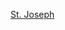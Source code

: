 {{US county navigation box
| template_name = 聖約瑟夫縣 (印地安納州)
| collapse_state = 
| listclass = hlist
| county = 聖約瑟夫縣
| state = 印地安納州

| map_image = Map of Indiana highlighting Saint Joseph County.svg
| map_caption = 
| map_size = 100x100

| seat = 南本德

| title1 = [[都市]]
| body1 = 
* [[米沙沃卡 (印地安納州)|米沙沃卡]]
* [[南本德 (印第安纳州)|南本德]]

| title2 = [[鎮|市鎮]]
| body2  = 
* [[印地安村 (印地安納州)|印地安村]]
* [[萊克維爾 (印地安納州)|萊克維爾]]
* [[新卡萊爾 (印地安納州)|新卡萊爾]]
* [[北利柏提 (印地安納州)|北利柏提]]
* [[奧西歐拉 (印地安納州)|奧西歐拉]]
* [[羅斯蘭 (印地安納州)|羅斯蘭]]
* [[沃克頓 (印地安納州)|沃克頓]]

| title3 = [[行政鎮區]]
| body3  =
* [[森特鎮區 (印地安納州聖約瑟夫縣)|森特]]
* [[克萊鎮區 (印地安納州聖約瑟夫縣)|克萊]]
* [[日爾曼鎮區 (印地安納州聖約瑟夫縣)|日爾曼]]
* [[格林鎮區 (印地安納州聖約瑟夫縣)|格林]]
* [[哈里斯鎮區 (印地安納州聖約瑟夫縣)|哈里斯]]
* [[利柏提鎮區 (印地安納州聖約瑟夫縣)|利柏提]]
* [[林肯鎮區 (印地安納州聖約瑟夫縣)|林肯]]
* [[麥迪遜鎮區 (印地安納州聖約瑟夫縣)|麥迪遜]]
* [[奧利夫鎮區 (印地安納州聖約瑟夫縣)|奧利夫]]
* [[賓鎮區 (印地安納州聖約瑟夫縣)|賓]]
* [[波泰奇鎮區 (印地安納州聖約瑟夫縣)|波泰奇]]
* [[尤尼昂鎮區 (印地安納州聖約瑟夫縣)|尤尼昂]]
* [[沃倫鎮區 (印地安納州聖約瑟夫縣)|沃倫]]

| title4 = [[人口普查指定地區]]
| body4 = 
* [[喬治敦 (印地安納州聖約瑟夫縣)|喬治敦]]
* [[格蘭傑 (印地安納州)|格蘭傑]]
* [[古利沃伊爾公園 (印地安納州)|古利沃伊爾公園]]
* [[諾特里達姆 (印地安納州)|諾特里達姆]]

| title5 = [[非建制地區]]
| body5 = 
* [[阿德莫爾 (印地安納州)|阿德莫爾]]
* [[查因-奧-萊克斯 (印地安納州)|查因-奧-萊克斯]]
* [[科爾伯恩 (印地安納州聖約瑟夫縣)|科爾伯恩]]
* [[克拉姆斯敦 (印地安納州)|克拉姆斯敦]]‡
* [[德林沃爾德高地 (印地安納州)|德林沃爾德高地]]
* [[吉爾默公園 (印地安納州)|吉爾默公園]]
* [[漢密爾頓 (印地安納州聖約瑟夫縣)|漢密爾頓]]
* [[哈伯德 (印地安納州)|哈伯德]]
* [[萊迪克 (印地安納州)|萊迪克]]
* [[梅普爾萊恩 (印地安納州)|梅普爾萊恩]]
* [[納特伍德 (印地安納州)|納特伍德]]
* [[奧利夫 (印地安納州)|奧利夫]]
* [[派恩站 (印地安納州)|派恩站]]
* [[普萊恩菲爾德 (印地安納州聖約瑟夫縣)|普萊恩菲爾德]]
* [[普萊森特瓦利 (印地安納州聖約瑟夫縣)|普萊森特瓦利]]
* [[州界 (印地安納州聖約瑟夫縣)|州界]]
* [[塔馬拉克格蘭奇 (印地安納州)|塔馬拉克格蘭奇]]
* [[特里庫皮 (印地安納州)|特里庫皮]]
* [[韋斯特菲爾德 (印地安納州聖約瑟夫縣)|韋斯特菲爾德]]
* [[伍德蘭 (印地安納州)|伍德蘭]]
* [[懷亞特 (印地安納州)|懷亞特]]
* [[齊格勒 (印地安納州)|齊格勒]]

| title6 = 備註
| body6 = ‡該聚居地有部分隸屬其他縣份

}}<noinclude>
[[Category:印第安納州縣份導航模板|St. Joseph]]
</noinclude>